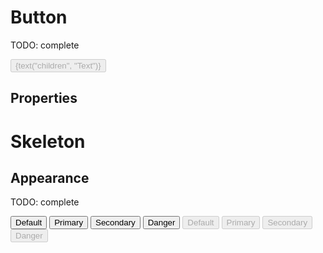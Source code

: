 


<Meta title="Atoms/Button" component={Button} />

# Button

TODO: complete

<Preview>
  <Story name="default" parameters={{ decorators: [withKnobs, withA11y] }}>
    <Button
      ariaLabel={text("aria-label", "aria-label")}
      icon={PlusCircleIcon}
      iconPosition={select("iconPosition", ["start", "end"])}
      appearance={select("appearance", [
        "default",
        "primary",
        "secondary",
        "danger",
      ])}
      badge={text("badge", "")}
      disabled={boolean("disabled", false)}
      onClick={action("onClick")}
      spinner={boolean("spinner", false)}
    >
      {text("children", "Text")}
    </Button>
  </Story>
</Preview>

## Properties

<Props of={Button} />

# Skeleton

<Preview>
  <Story name="skeleton" parameters={{ decorators: [withKnobs, withA11y] }}>
    <Button.Skeleton />
  </Story>
</Preview>

## Appearance

TODO: complete

<Preview withToolbar>
  <Story name="appearance">
    <Stack column align="flex-start">
      <Stack.Item>
        <Stack wrap>
          <Stack.Item>
            <Button appearance="default">Default</Button>
          </Stack.Item>
          <Stack.Item>
            <Button appearance="primary">Primary</Button>
          </Stack.Item>
          <Stack.Item>
            <Button appearance="secondary">Secondary</Button>
          </Stack.Item>
          <Stack.Item>
            <Button appearance="danger">Danger</Button>
          </Stack.Item>
        </Stack>
      </Stack.Item>
      <Stack.Item>
        <Stack wrap>
          <Stack.Item>
            <Button appearance="default" disabled>
              Default
            </Button>
          </Stack.Item>
          <Stack.Item>
            <Button appearance="primary" disabled>
              Primary
            </Button>
          </Stack.Item>
          <Stack.Item>
            <Button appearance="secondary" disabled>
              Secondary
            </Button>
          </Stack.Item>
          <Stack.Item>
            <Button appearance="danger" disabled>
              Danger
            </Button>
          </Stack.Item>
        </Stack>
      </Stack.Item>
    </Stack>
  </Story>
</Preview>
